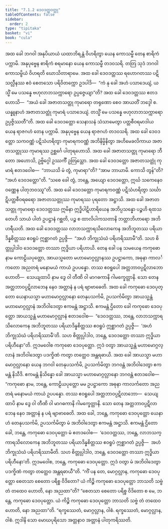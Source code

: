 ```yaml
---
title: "7.1.2 ဒေဝဒတ္တဝတ္ထု"
tableOfContents: false
sidebar:
  order: 2
type: "tipitaka"
basket: "vi"
book: "cula"
---
```



<DynamicBreadcrumb />

<Division number="333" book="cula">

<Paragraph number="1502" book="cula">
အထ ခေါ ဘဂဝါ အနုပိယာယံ ယထာဘိရန္တံ ဝိဟရိတွာ ယေန ကောသမ္ဗီ တေန စာရိကံ ပက္ကာမိ. အနုပုဗ္ဗေန စာရိကံ စရမာနော ယေန ကောသမ္ဗီ တဒဝသရိ. တတြ သုဒံ ဘဂဝါ ကောသမ္ဗိယံ ဝိဟရတိ ဃောသိတာရာမေ. အထ ခေါ ဒေဝဒတ္တဿ ရဟောဂတဿ ပဋိသလ္လီနဿ ဧဝံ စေတသော ပရိဝိတက္ကော ဥဒပါဒိ—  “ကံ နု ခေါ အဟံ ပသာဒေယျံ, ယသ္မိံ မေ ပသန္နေ ဗဟုလာဘသက္ကာရော ဥပ္ပဇ္ဇေယျာ”တိ? အထ ခေါ ဒေဝဒတ္တဿ ဧတဒဟောသိ—  “အယံ ခေါ အဇာတသတ္တု ကုမာရော တရုဏော စေဝ အာယတိံ ဘဒ္ဒေါ စ. ယန္နူနာဟံ အဇာတသတ္တုံ ကုမာရံ ပသာဒေယျံ. တသ္မိံ မေ ပသန္နေ ဗဟုလာဘသက္ကာရော ဥပ္ပဇ္ဇိဿတီ”တိ.
</Paragraph>

<Paragraph number="1503" book="cula">
အထ ခေါ ဒေဝဒတ္တော သေနာသနံ သံသာမေတွာ ပတ္တစီဝရမာဒါယ ယေန ရာဇဂဟံ တေန ပက္ကာမိ. အနုပုဗ္ဗေန ယေန ရာဇဂဟံ တဒဝသရိ. အထ ခေါ ဒေဝဒတ္တော သကဝဏ္ဏံ ပဋိသံဟရိတွာ ကုမာရကဝဏ္ဏံ အဘိနိမ္မိနိတွာ အဟိမေခလိကာယ အဇာတသတ္တုဿ ကုမာရဿ ဥစ္ဆင်္ဂေ ပါတုရဟောသိ. အထ ခေါ အဇာတသတ္တု ကုမာရော ဘီတော အဟောသိ, ဥဗ္ဗိဂ္ဂေါ ဥဿင်္ကီ ဥတြသ္တော. အထ ခေါ ဒေဝဒတ္တော အဇာတသတ္တုံ ကုမာရံ ဧတဒဝေါစ—  “ဘာယသိ မံ တွံ, ကုမာရာ”တိ? “အာမ ဘာယာမိ. ကောသိ တွန်”တိ? “အဟံ ဒေဝဒတ္တော”တိ. “သစေ ခေါ တွံ, ဘန္တေ, အယျော ဒေဝဒတ္တော, ဣင်္ဃ သကေနေဝ ဝဏ္ဏေန ပါတုဘဝဿူ”တိ. အထ ခေါ ဒေဝဒတ္တော ကုမာရကဝဏ္ဏံ ပဋိသံဟရိတွာ သင်္ဃာဋိပတ္တစီဝရဓရော အဇာတသတ္တုဿ ကုမာရဿ ပုရတော အဋ္ဌာသိ. အထ ခေါ အဇာတသတ္တု ကုမာရော ဒေဝဒတ္တဿ ဣမိနာ ဣဒ္ဓိပါဋိဟာရိယေန အဘိပ္ပသန္နော ပဉ္စဟိ ရထသတေဟိ သာယံ ပါတံ ဥပဋ္ဌာနံ ဂစ္ဆတိ, ပဉ္စ စ ထာလိပါကသတာနိ ဘတ္တာဘိဟာရော အဘိဟရီယတိ. အထ ခေါ ဒေဝဒတ္တဿ လာဘသက္ကာရသိလောကေန အဘိဘူတဿ ပရိယာဒိန္နစိတ္တဿ ဧဝရူပံ ဣစ္ဆာဂတံ ဥပ္ပဇ္ဇိ—  “အဟံ ဘိက္ခုသံဃံ ပရိဟရိဿာမီ”တိ. သဟ စိတ္တုပ္ပါဒါဝ ဒေဝဒတ္တော တဿာ ဣဒ္ဓိယာ ပရိဟာယိ.
</Paragraph>

<Paragraph number="1504" book="cula">
တေန ခေါ ပန သမယေန ကကုဓော နာမ ကောဠိယပုတ္တော, အာယသ္မတော မဟာမောဂ္ဂလ္လာနဿ ဥပဋ္ဌာကော, အဓုနာ ကာလင်္ကတော အညတရံ မနောမယံ ကာယံ ဥပပန္နော. တဿ ဧဝရူပေါ အတ္တဘာဝပ္ပဋိလာဘော ဟောတိ—  သေယျထာပိ နာမ ဒွေ ဝါ တီဏိ ဝါ မာဂဓကာနိ ဂါမက္ခေတ္တာနိ. သော တေန အတ္တဘာဝပ္ပဋိလာဘေန နေဝ အတ္တာနံ န ပရံ ဗျာဗာဓေတိ. အထ ခေါ ကကုဓော ဒေဝပုတ္တော ယေနာယသ္မာ မဟာမောဂ္ဂလ္လာနော တေနုပသင်္ကမိ, ဥပသင်္ကမိတွာ အာယသ္မန္တံ မဟာမောဂ္ဂလ္လာနံ အဘိဝါဒေတွာ ဧကမန္တံ အဋ္ဌာသိ. ဧကမန္တံ ဌိတော ခေါ ကကုဓော ဒေဝပုတ္တော အာယသ္မန္တံ မဟာမောဂ္ဂလ္လာနံ ဧတဒဝေါစ—  “ဒေဝဒတ္တဿ, ဘန္တေ, လာဘသက္ကာရသိလောကေန အဘိဘူတဿ ပရိယာဒိန္နစိတ္တဿ ဧဝရူပံ ဣစ္ဆာဂတံ ဥပ္ပဇ္ဇိ—  ‘အဟံ ဘိက္ခုသံဃံ ပရိဟရိဿာမီ’တိ. သဟ စိတ္တုပ္ပါဒါဝ, ဘန္တေ, ဒေဝဒတ္တော တဿာ ဣဒ္ဓိယာ ပရိဟီနော”တိ. ဣဒမဝေါစ ကကုဓော ဒေဝပုတ္တော. ဣဒံ ဝတွာ အာယသ္မန္တံ မဟာမောဂ္ဂလ္လာနံ အဘိဝါဒေတွာ ပဒက္ခိဏံ ကတွာ တတ္ထေဝ အန္တရဓာယိ.
</Paragraph>

<Paragraph number="1505" book="cula">
အထ ခေါ အာယသ္မာ မဟာမောဂ္ဂလ္လာနော ယေန ဘဂဝါ တေနုပသင်္ကမိ, ဥပသင်္ကမိတွာ ဘဂဝန္တံ အဘိဝါဒေတွာ ဧကမန္တံ နိသီဒိ. ဧကမန္တံ နိသိန္နော ခေါ အာယသ္မာ မဟာမောဂ္ဂလ္လာနော ဘဂဝန္တံ ဧတဒဝေါစ—  “ကကုဓော နာမ, ဘန္တေ, ကောဠိယပုတ္တော မမ ဥပဋ္ဌာကော အဓုနာ ကာလင်္ကတော အညတရံ မနောမယံ ကာယံ ဥပပန္နော. တဿ ဧဝရူပေါ အတ္တဘာဝပ္ပဋိလာဘော—  သေယျထာပိ နာမ ဒွေ ဝါ တီဏိ ဝါ မာဂဓကာနိ ဂါမက္ခေတ္တာနိ. သော တေန အတ္တဘာဝပ္ပဋိလာဘေန နေဝ အတ္တာနံ န ပရံ ဗျာဗာဓေတိ. အထ ခေါ, ဘန္တေ, ကကုဓော ဒေဝပုတ္တော ယေနာဟံ တေနုပသင်္ကမိ, ဥပသင်္ကမိတွာ မံ အဘိဝါဒေတွာ ဧကမန္တံ အဋ္ဌာသိ. ဧကမန္တံ ဌိတော ခေါ, ဘန္တေ, ကကုဓော ဒေဝပုတ္တော မံ ဧတဒဝေါစ—  ‘ဒေဝဒတ္တဿ, ဘန္တေ, လာဘသက္ကာရသိလောကေန အဘိဘူတဿ ပရိယာဒိန္နစိတ္တဿ ဧဝရူပံ ဣစ္ဆာဂတံ ဥပ္ပဇ္ဇိ—  အဟံ ဘိက္ခုသံဃံ ပရိဟရိဿာမီတိ. သဟ စိတ္တုပ္ပါဒါဝ, ဘန္တေ, ဒေဝဒတ္တော တဿာ ဣဒ္ဓိယာ ပရိဟီနော’တိ. ဣဒမဝေါစ, ဘန္တေ, ကကုဓော ဒေဝပုတ္တော. ဣဒံ ဝတွာ မံ အဘိဝါဒေတွာ ပဒက္ခိဏံ ကတွာ တတ္ထေဝ အန္တရဓာယီ”တိ.
</Paragraph>

<Paragraph number="1506" book="cula">
“ကိံ ပန တေ, မောဂ္ဂလ္လာန, ကကုဓော ဒေဝပုတ္တော စေတသာ စေတော ပရိစ္စ ဝိဒိတော? ယံ ကိဉ္စိ ကကုဓော ဒေဝပုတ္တော ဘာသတိ သဗ္ဗံ တံ တထေဝ ဟောတိ, နော အညထာ”တိ? “စေတသာ စေတော ပရိစ္စ ဝိဒိတော စ မေ, ဘန္တေ, ကကုဓော ဒေဝပုတ္တော. ယံ ကိဉ္စိ ကကုဓော ဒေဝပုတ္တော ဘာသတိ သဗ္ဗံ တံ တထေဝ ဟောတိ, နော အညထာ”တိ. “ရက္ခဿေတံ, မောဂ္ဂလ္လာန, ဝါစံ. ရက္ခဿေတံ, မောဂ္ဂလ္လာန, ဝါစံ. ဣဒါနိ သော မောဃပုရိသော အတ္တနာဝ အတ္တာနံ ပါတုကရိဿတိ.
</Paragraph>
</Division>